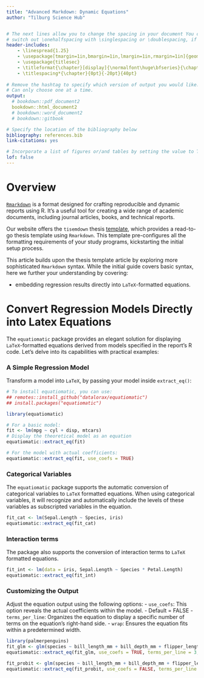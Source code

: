 ```yaml
---
title: "Advanced Markdown: Dynamic Equations"
author: "Tilburg Science Hub"


# The next lines allow you to change the spacing in your document You can 
# switch out \onehalfspacing with \singlespacing or \doublespacing, if desired.
header-includes:
    - \linespread{1.25}
    - \usepackage[tmargin=1in,bmargin=1in,lmargin=1in,rmargin=1in]{geometry}
    - \usepackage{titlesec}
    - \titleformat{\chapter}[display]{\normalfont\huge\bfseries}{\chaptertitlename\ \thechapter}{16pt}{\Large}
    - \titlespacing*{\chapter}{0pt}{-20pt}{40pt}
    
# Remove the hashtag to specify which version of output you would like.
# Can only choose one at a time.
output: 
  # bookdown::pdf_document2
  bookdown::html_document2
  # bookdown::word_document2
  # bookdown::gitbook

# Specify the location of the bibliography below
bibliography: references.bib
link-citations: yes

# Incorporate a list of figures or/and tables by setting the value to TRUE.
lof: false
---
```


# Overview {-} 
<!-- The {.unnumbered} option here means that the overview will be 
"Chapter 0." You can also use {-} for no numbers on chapters.
-->

[`Rmarkdown`](https://rmarkdown.rstudio.com/) is a format designed for crafting reproducible and dynamic reports using R. It's a useful tool for creating a wide range of academic documents, including journal articles, books, and technical reports. 

Our website offers the `tisemdown` thesis [template](https://tilburgsciencehub.com/topics/research-skills/templates-dynamic-content/templates/bookdown-theses/), which provides a read-to-go thesis template using `Rmarkdown`. This template pre-configures all the formatting requirements of your study programs, kickstarting the initial setup process. 

This article builds upon the thesis template article by exploring more sophisticated `Rmarkdown` syntax. While the initial guide covers basic syntax, here we further your understanding by covering:

- embedding regression results directly into `LaTeX`-formatted equations.

# Convert Regression Models Directly into Latex Equations

The `equatiomatic` package provides an elegant solution for displaying `LaTeX`-formatted equations derived from models specified in the report's R code. Let's delve into its capabilities with practical examples:

### A Simple Regression Model {-}
Transform a model into `LaTeX`, by passing your model inside `extract_eq()`:

```r
# To install equatiomatic, you can use: 
## remotes::install_github("datalorax/equatiomatic")
## install.packages("equatiomatic")

library(equatiomatic)

# For a basic model:
fit <- lm(mpg ~ cyl + disp, mtcars)
# Display the theoretical model as an equation
equatiomatic::extract_eq(fit)

# For the model with actual coefficients:
equatiomatic::extract_eq(fit, use_coefs = TRUE)
```

### Categorical Variables {-}

The `equatiomatic` package supports the automatic conversion of categorical variables to `LaTeX` formatted equations. When using categorical variables, it will recognize and automatically include the levels of these variables as subscripted variables in the equation.

```r
fit_cat <- lm(Sepal.Length ~ Species, iris)
equatiomatic::extract_eq(fit_cat)
```

### Interaction terms {-}

The package also supports the conversion of interaction terms to `LaTeX` formatted equations.

```r
fit_int <- lm(data = iris, Sepal.Length ~ Species * Petal.Length)
equatiomatic::extract_eq(fit_int)
```

### Customizing the Output {-}

Adjust the equation output using the following options: 
- `use_coefs`: This option reveals the actual coefficients within the model. 
  - Default = FALSE
- `terms_per_line`: Organizes the equation to display a specific number of terms on the equation's right-hand side. 
- `wrap`: Ensures the equation fits within a predetermined width.

```r
library(palmerpenguins)
fit_glm <- glm(species ~ bill_length_mm + bill_depth_mm + flipper_length_mm, data = penguins, family = binomial)
equatiomatic::extract_eq(fit_glm, use_coefs = TRUE, terms_per_line = 3, wrap = 80)

fit_probit <- glm(species ~ bill_length_mm + bill_depth_mm + flipper_length_mm, data = penguins, family = binomial(link = "probit"))
equatiomatic::extract_eq(fit_probit, use_coefs = FALSE, terms_per_line = 2, wrap = 40)
```
